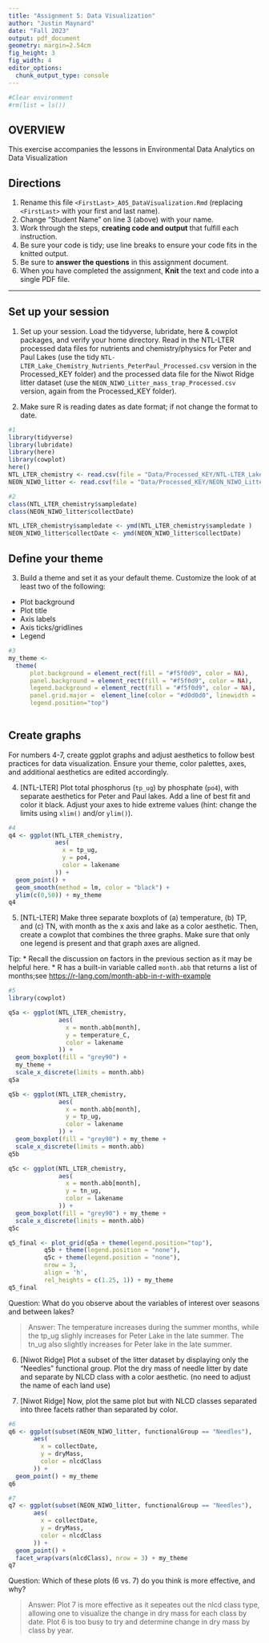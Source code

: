 ```yaml
---
title: "Assignment 5: Data Visualization"
author: "Justin Maynard"
date: "Fall 2023"
output: pdf_document
geometry: margin=2.54cm
fig_height: 3
fig_width: 4
editor_options: 
  chunk_output_type: console
---
```

```r
#Clear environment
#rm(list = ls())
```

## OVERVIEW

This exercise accompanies the lessons in Environmental Data Analytics on Data Visualization 

## Directions
1.  Rename this file `<FirstLast>_A05_DataVisualization.Rmd` (replacing `<FirstLast>` with your first and last name).
2. Change "Student Name" on line 3 (above) with your name.
3. Work through the steps, **creating code and output** that fulfill each instruction.
4. Be sure your code is tidy; use line breaks to ensure your code fits in the knitted output.
5. Be sure to **answer the questions** in this assignment document.
6. When you have completed the assignment, **Knit** the text and code into a single PDF file.

---

## Set up your session 

1. Set up your session. Load the tidyverse, lubridate, here & cowplot packages, and verify your home directory. Read in the NTL-LTER processed data files for nutrients and chemistry/physics for Peter and Paul Lakes (use the tidy `NTL-LTER_Lake_Chemistry_Nutrients_PeterPaul_Processed.csv` version in the Processed_KEY folder) and the processed data file for the Niwot Ridge litter dataset (use the `NEON_NIWO_Litter_mass_trap_Processed.csv` version, again from the Processed_KEY folder). 

2. Make sure R is reading dates as date format; if not change the format to date.

```r
#1 
library(tidyverse)
library(lubridate)
library(here)
library(cowplot)
here()
NTL_LTER_chemistry <- read.csv(file = "Data/Processed_KEY/NTL-LTER_Lake_Chemistry_Nutrients_PeterPaul_Processed.csv")
NEON_NIWO_litter <- read.csv(file = "Data/Processed_KEY/NEON_NIWO_Litter_mass_trap_Processed.csv")

#2 
class(NTL_LTER_chemistry$sampledate)
class(NEON_NIWO_litter$collectDate)

NTL_LTER_chemistry$sampledate <- ymd(NTL_LTER_chemistry$sampledate )
NEON_NIWO_litter$collectDate <- ymd(NEON_NIWO_litter$collectDate)
```
## Define your theme
3. Build a theme and set it as your default theme. Customize the look of at least two of the following: 
 * Plot background
 * Plot title
 * Axis labels
 * Axis ticks/gridlines
 * Legend

```r
#3
my_theme <-
  theme(
      plot.background = element_rect(fill = "#f5f0d9", color = NA),
      panel.background = element_rect(fill = "#f5f0d9", color = NA),
      legend.background = element_rect(fill = "#f5f0d9", color = NA),
      panel.grid.major =  element_line(color = "#d0d0d0", linewidth = .2),
      legend.position="top")
      
```

## Create graphs
For numbers 4-7, create ggplot graphs and adjust aesthetics to follow best practices for data visualization. Ensure your theme, color palettes, axes, and additional aesthetics are edited accordingly.

4. [NTL-LTER] Plot total phosphorus (`tp_ug`) by phosphate (`po4`), with separate aesthetics for Peter and Paul lakes. Add a line of best fit and color it black. Adjust your axes to hide extreme values (hint: change the limits using `xlim()` and/or `ylim()`).

```r
#4 
q4 <- ggplot(NTL_LTER_chemistry,
             aes(
               x = tp_ug,
               y = po4,
               color = lakename
             )) +
  geom_point() + 
  geom_smooth(method = lm, color = "black") + 
  ylim(c(0,50)) + my_theme
q4
```


5. [NTL-LTER] Make three separate boxplots of (a) temperature, (b) TP, and (c) TN, with month as the x axis and lake as a color aesthetic. Then, create a cowplot that combines the three graphs. Make sure that only one legend is present and that graph axes are aligned. 

Tip:
* Recall the discussion on factors in the previous section as it may be helpful here. 
* R has a built-in variable called `month.abb` that returns a list of months;see <https://r-lang.com/month-abb-in-r-with-example>

```r
#5 
library(cowplot)

q5a <- ggplot(NTL_LTER_chemistry, 
              aes(
                x = month.abb[month],
                y = temperature_C,
                color = lakename
              )) + 
  geom_boxplot(fill = "grey90") + 
  my_theme + 
  scale_x_discrete(limits = month.abb)
q5a

q5b <- ggplot(NTL_LTER_chemistry, 
              aes(
                x = month.abb[month],
                y = tp_ug,
                color = lakename
              )) + 
  geom_boxplot(fill = "grey90") + my_theme + 
  scale_x_discrete(limits = month.abb)
q5b

q5c <- ggplot(NTL_LTER_chemistry, 
              aes(
                x = month.abb[month],
                y = tn_ug,
                color = lakename
              )) + 
  geom_boxplot(fill = "grey90") + my_theme + 
  scale_x_discrete(limits = month.abb)
q5c

q5_final <- plot_grid(q5a + theme(legend.position="top"),
          q5b + theme(legend.position = "none"),
          q5c + theme(legend.position = "none"),
          nrow = 3,
          align = 'h',
          rel_heights = c(1.25, 1)) + my_theme
q5_final

```

Question: What do you observe about the variables of interest over seasons and between lakes? 

> Answer: The temperature increases during the summer months, while the tp_ug slighly increases for Peter Lake in the late summer. The tn_ug also slightly increases for Peter lake in the late summer.

6. [Niwot Ridge] Plot a subset of the litter dataset by displaying only the "Needles" functional group. Plot the dry mass of needle litter by date and separate by NLCD class with a color aesthetic. (no need to adjust the name of each land use)

7. [Niwot Ridge] Now, plot the same plot but with NLCD classes separated into three facets rather than separated by color. 

```r
#6
q6 <- ggplot(subset(NEON_NIWO_litter, functionalGroup == "Needles"),
       aes(
         x = collectDate,
         y = dryMass,
         color = nlcdClass
       )) +
  geom_point() + my_theme
q6

#7
q7 <- ggplot(subset(NEON_NIWO_litter, functionalGroup == "Needles"),
       aes(
         x = collectDate,
         y = dryMass,
         color = nlcdClass
       )) +
  geom_point() +
  facet_wrap(vars(nlcdClass), nrow = 3) + my_theme
q7


```
Question: Which of these plots (6 vs. 7) do you think is more effective, and why? 

> Answer: Plot 7 is more effective as it sepeates out the nlcd class type, allowing one to visualize the change in dry mass for each class by date. Plot 6 is too busy to try and determine change in dry mass by class by year.